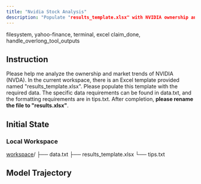 ```yaml
---
title: "Nvidia Stock Analysis"
description: "Populate "results_template.xlsx" with NVIDIA ownership and market trend data per specifications."
---
```


<Columns cols={2}>
  <Card title="MCP Server" icon="cloud">
    filesystem, yahoo-finance, terminal, excel
  </Card>
  <Card title="Local Tool" icon="terminal">
    claim_done, handle_overlong_tool_outputs
  </Card>
</Columns>


## Instruction

Please help me analyze the ownership and market trends of NVIDIA (NVDA). In the current workspace, there is an Excel template provided named "results_template.xlsx". Please populate this template with the required data. The specific data requirements can be found in data.txt, and the formatting requirements are in tips.txt. After completion, **please rename the file to "results.xlsx"**.

## Initial State

### Local Workspace

<div className="file-tree">
<a href="https://github.com/hkust-nlp/mcpbench_dev/tree/finalpool_dev/tasks/finalpool/nvidia-stock-analysis/initial_workspace">workspace</a>/
├── data.txt
├── results_template.xlsx
└── tips.txt
</div>

## Model Trajectory
